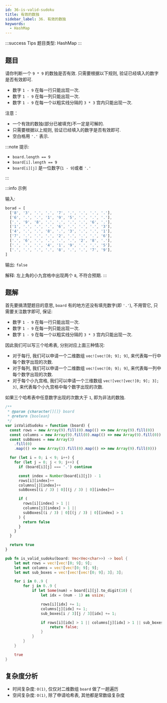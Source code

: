```yaml
---
id: 36-is-valid-sudoku
title: 有效的数独
sidebar_label: 36. 有效的数独
keywords:
  - HashMap
---
```


:::success Tips
题目类型: HashMap
:::

## 题目

请你判断一个 `9 * 9` 的数独是否有效. 只需要根据以下规则, 验证已经填入的数字是否有效即可.

- 数字 `1 - 9` 在每一行只能出现一次.
- 数字 `1 - 9` 在每一列只能出现一次.
- 数字 `1 - 9` 在每一个以粗实线分隔的 `3 * 3` 宫内只能出现一次.

注意：

- 一个有效的数独(部分已被填充)不一定是可解的.
- 只需要根据以上规则, 验证已经填入的数字是否有效即可.
- 空白格用 `'.'` 表示.

:::note 提示:

- `board.length == 9`
- `board[i].length == 9`
- `board[i][j]` 是一位数字(`1 - 9`)或者 `'.'`

:::

:::info 示例

输入:

```ts
borad = [
  ['8', '3', '.', '.', '7', '.', '.', '.', '.'],
  ['6', '.', '.', '1', '9', '5', '.', '.', '.'],
  ['.', '9', '8', '.', '.', '.', '.', '6', '.'],
  ['1', '.', '.', '.', '6', '.', '.', '.', '3'],
  ['4', '.', '.', '8', '.', '3', '.', '.', '1'],
  ['7', '.', '.', '.', '2', '.', '.', '.', '6'],
  ['.', '6', '.', '.', '.', '.', '2', '8', '.'],
  ['.', '.', '.', '4', '1', '9', '.', '.', '5'],
  ['.', '.', '.', '.', '8', '.', '.', '7', '9'],
]
```

输出: `false`

解释: 左上角的小九宫格中出现两个 `8`, 不符合预期.
:::

## 题解

首先要搞清楚题目的意思, `board` 有的地方还没有填充数字(即 `'.'`), 不用管它, 只需要关注数字即可, 保证:

- 数字 `1 - 9` 在每一行只能出现一次.
- 数字 `1 - 9` 在每一列只能出现一次.
- 数字 `1 - 9` 在每一个以粗实线分隔的 `3 * 3` 宫内只能出现一次.

因此我们可以写三个哈希表, 分别对应上面三种情况:

- 对于每行, 我们可以申请一个二维数组 `vec![vec![0; 9]; 9]`, 来代表每一行中每个数字出现的次数.
- 对于每列, 我们可以申请一个二维数组 `vec![vec![0; 9]; 9]`, 来代表每一列中每个数字出现的次数.
- 对于每个小九宫格, 我们可以申请一个三维数组 `vec![vec![vec![0; 9]; 3]; 3]`, 来代表每个小九宫格中每个数字出现的次数.

如果三个哈希表中任意数字出现的次数大于 `1`, 即为非法的数独.


<Tabs>
  <TabItem value="JavaScript" label="JavaScript" default>

```ts
/**
 * @param {character[][]} board
 * @return {boolean}
 */
var isValidSudoku = function (board) {
  const rows = new Array(9).fill(0).map(() => new Array(9).fill(0))
  const columns = new Array(9).fill(0).map(() => new Array(9).fill(0))
  const subBoxes = new Array(3)
    .fill(0)
    .map(() => new Array(3).fill(0).map(() => new Array(9).fill(0)))

  for (let i = 0; i < 9; i++) {
    for (let j = 0; j < 9; j++) {
      if (board[i][j] === '.') continue

      const index = Number(board[i][j]) - 1
      rows[i][index]++
      columns[j][index]++
      subBoxes[(i / 3) | 0][(j / 3) | 0][index]++

      if (
        rows[i][index] > 1 ||
        columns[j][index] > 1 ||
        subBoxes[(i / 3) | 0][(j / 3) | 0][index] > 1
      ) {
        return false
      }
    }
  }

  return true
}
```

</TabItem>
<TabItem value="Rust" label="Rust">

```rust
pub fn is_valid_sudoku(board: Vec<Vec<char>>) -> bool {
    let mut rows = vec![vec![0; 9]; 9];
    let mut columns = vec![vec![0; 9]; 9];
    let mut sub_boxes = vec![vec![vec![0; 9]; 3]; 3];

    for i in 0..9 {
        for j in 0..9 {
            if let Some(num) = board[i][j].to_digit(10) {
                let idx = (num - 1) as usize;

                rows[i][idx] += 1;
                columns[j][idx] += 1;
                sub_boxes[i / 3][j / 3][idx] += 1;

                if rows[i][idx] > 1 || columns[j][idx] > 1 || sub_boxes[i / 3][j / 3][idx] > 1 {
                    return false;
                }
            }
        }
    }

    true
}
```

</TabItem>
</Tabs>

## 复杂度分析

- 时间复杂度: `O(1)`, 仅仅对二维数组 `board` 做了一趟遍历
- 空间复杂度: `O(1)`, 除了申请哈希表, 其他都是常数级复杂度
